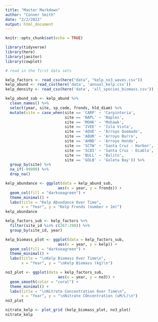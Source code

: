 ```yaml
---
title: "Master Markdown"
author: "Conner Smith"
date: "2/2/2022"
output: html_document
---
```


```r
knitr::opts_chunk$set(echo = TRUE)

library(tidyverse)
library(here)
library(janitor)
library(cowplot)
```

```r
# read in the first data sets

kelp_factors <- read_csv(here("data", "kelp_no3_waves.csv"))
kelp_abund <- read_csv(here('data', 'annual_kelp.csv'))
kelp_density <- read_csv(here('data', 'all_species_biomass.csv'))
```


```r
kelp_abund_sub <- kelp_abund %>%
  clean_names() %>% 
  select(year, site, sp_code, fronds, hld_diam) %>% 
  mutate(site = case_when(site == 'CARP' ~ 'Carpinteria',
                          site == 'NAPL' ~ 'Naples',
                          site == 'MOHK' ~ 'Mohawk',
                          site == 'IVEE' ~ 'Isla Vista',
                          site == 'AQUE' ~ 'Arroyo Quemado',
                          site == 'ABUR' ~ 'Arroyo Burro',
                          site == 'AHND' ~ 'Arroyo Hondo',
                          site == 'SCTW' ~ 'Santa Cruz - Harbor',
                          site == 'SCDI' ~ 'Santa Cruz - Diablo',
                          site == 'BULL' ~ 'Bulito',
                          site == 'GOLB' ~ 'Goleta Bay')) %>% 
  group_by(site) %>% 
  na_if(-99999) %>% 
  drop_na()

kelp_abundance <- ggplot(data = kelp_abund_sub, 
                       aes(x = year, y = fronds)) +
  geom_col(fill = "darkseagreen") +
  theme_minimal() +
  labs(title = "Kelp Abundance Over Time", 
       x = "Year", y = "Kelp Fronds (number > 1m)")
kelp_abundance
```

```r
kelp_factors_sub <- kelp_factors %>% 
  filter(site_id %in% c(267:298)) %>% 
  group_by(site_id, year)

kelp_biomass_plot <- ggplot(data = kelp_factors_sub, 
                       aes(x = year, y = kelp)) +
  geom_col(fill = "darkseagreen") +
  theme_minimal() +
  labs(title = "\nKelp Biomass Over Time\n", 
       x = "Year", y = "\nKelp Biomass (kg)\n")

no3_plot <- ggplot(data = kelp_factors_sub, 
                       aes(x = year, y = no3)) +
  geom_smooth(color = "coral") +
  theme_minimal() +
  labs(title = "\nNitrate Concentration Over Time\n", 
       x = "Year", y = "\nNitrate COncentration (uM/L)\n")
no3_plot

nitrate_kelp <- plot_grid (kelp_biomass_plot, no3_plot)
nitrate_kelp
```

